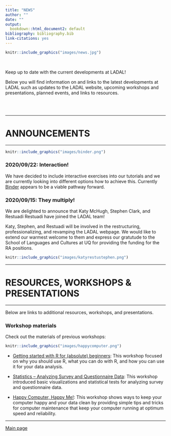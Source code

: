 ```yaml
---
title: "NEWS"
author: ""
date: ""
output:
  bookdown::html_document2: default
bibliography: bibliography.bib
link-citations: yes
---
```

 

```r
knitr::include_graphics("images/news.jpg")
```

<br> 

Keep up to date with the current developments at LADAL!

Below you will find information on and links to the latest developments at LADAL such as updates to the LADAL website, upcoming workshops and presentations, planned events, and links to resources. 

<br> <br>

***

# ANNOUNCEMENTS{-}

***

```r
knitr::include_graphics("images/binder.png")
```

### 2020/09/22: Interaction!{-}

We have decided to include interactive exercises into our tutorials and we are currently looking into different options how to achieve this. Currently [Binder](https://mybinder.org/) appears to be a viable pathway forward. 


### 2020/09/15: They multiply!{-}

We are delighted to announce that Katy McHugh, Stephen Clark, and Restuadi Restuadi have joined the LADAL team!

Katy, Stephen, and Restuadi will be involved in the restructuring, professionalizing, and revamping the LADAL webpage. We would like to extend our warmest welcome to them and express our gratutude to the School of Languages and Cultures at UQ for providing the funding for the RA positions.

```r
knitr::include_graphics("images/katyrestustephen.png")
```


***

# RESOURCES, WORKSHOPS & PRESENTATIONS{-}

***

Below are links to additional resources, workshops, and presentations. 

### Workshop materials{-}

Check out the materials of previous workshops:

```r
knitr::include_graphics("images/happycomputer.png")
```

+ [Getting started with R for (absolute) beginners](file:///D:/Uni/UQ/SLC/LADAL/SLCLADAL.github.io/IntroR_workshop.html): This workshop focused on why you should use R, what you can do with R, and how you can use it for your data analysis. 


+ [Statistics – Analyzing Survey and Questionnaire Data](file:///D:/Uni/UQ/SLC/LADAL/SLCLADAL.github.io/surveys.html): This workshop introduced basic visualizations and statistical tests for analyzing survey and questionnaire data. 

+ [Happy Computer, Happy Me!](file:///D:/Uni/UQ/SLC/LADAL/SLCLADAL.github.io/introcomputer.html): This workshop shows ways to keep your computer happy and your data clean by providing simple tips and tricks for computer maintenance that keep your computer running at optimum speed and reliability. 


***

[Main page](https://slcladal.github.io/index.html)

